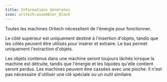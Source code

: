 ```yaml
---
title: Informations Générales
icon: oritech:assembler_block
---
```


Toutes les machines Oritech nécessitent de l'énergie pour fonctionner.

Le côté supérieur est uniquement destiné à l'insertion d'objets, tandis que les côtés peuvent être utilisés pour insérer et extraire. Le bas permet uniquement l'extraction d'objets.

Les objets contenus dans une machine seront toujours lâchés lorsque la machine est détruite, tandis que l'énergie et les liquides qu'elle contient seront perdus. Les machines peuvent être cassées avec une pioche. Il n'est pas nécessaire d'utiliser une clé spéciale ou un outil similaire.
